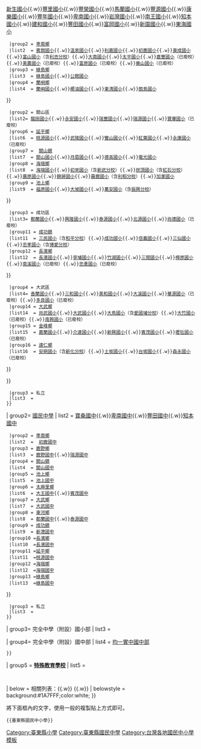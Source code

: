 {{Navbox
| name  = 臺東縣國民中小學
| title = 臺東縣國民中小學
| state = collapsed
| style = 
| group1= [[國民小學]]
| list1 ={{Navbox subgroup
| title = 臺東縣國民小學
| state = collapsed
  |groupstyle = width:5em; text-align:left
  |liststyle = width:auto; text-align:left
  |group1 = 國立
  |list1  = [[國立臺東大學附設實驗國民小學|臺東大學附小]]
  |group2 = 縣立
  |list2  ={{Navbox|child

  |group1 = 臺東區
  |list1= {{Navbox|child
  |group1 = [[臺東市]]
  |list1  = [[臺東縣臺東市仁愛國民小學|仁愛國小]]{{.w}}[[臺東縣臺東市復興國民小學|復興國小]]{{.w}}[[臺東縣臺東市光明國民小學|光明國小]]{{.w}}[[臺東縣臺東市寶桑國民小學|寶桑國小]]{{.w}}[[臺東縣臺東市新生國民小學|新生國小]]{{.w}}[[臺東縣臺東市豐里國民小學|豐里國小]]{{.w}}[[臺東縣臺東市豐榮國民小學|豐榮國小]]{{.w}}[[臺東縣臺東市馬蘭國民小學|馬蘭國小]]{{.w}}[[臺東縣臺東市豐源國民小學|豐源國小]]{{.w}}[[臺東縣臺東市康樂國民小學|康樂國小]]{{.w}}[[臺東縣臺東市豐年國民小學|豐年國小]]{{.w}}[[臺東縣臺東市卑南國民小學|卑南國小]]{{.w}}[[臺東縣臺東市岩灣國民小學|岩灣國小]]{{.w}}[[臺東縣臺東市南王國民小學|南王國小]]{{.w}}[[臺東縣臺東市知本國民小學|知本國小]]{{.w}}[[臺東縣臺東市建和國民小學|建和國小]]{{.w}}[[臺東縣臺東市豐田國民小學|豐田國小]]{{.w}}[[臺東縣臺東市富岡國民小學|富岡國小]]{{.w}}[[臺東縣臺東市新園國民小學|新園國小]]{{.w}}[[臺東縣臺東市東海國民小學|東海國小]]
  |group2 = [[卑南鄉]]
  |list2  = [[臺東縣卑南鄉賓朗國民小學|賓朗國小]]{{.w}}[[臺東縣卑南鄉溫泉國民小學|溫泉國小]]{{.w}}[[臺東縣卑南鄉利嘉國民小學|利嘉國小]]{{.w}}[[臺東縣卑南鄉初鹿國民小學|初鹿國小]]{{.w}}[[臺東縣卑南鄉東成國民小學|東成國小]]{{.w}}[[臺東縣卑南鄉富山國民小學|富山國小]]（含[[臺東縣卑南鄉富山國民小學|利吉分校]]）{{.w}}[[臺東縣卑南鄉大南國民小學|大南國小]]{{.w}}[[臺東縣卑南鄉太平國民小學|太平國小]]{{.w}}[[臺東縣卑南鄉嘉豐國民小學|嘉豐國小]]（已廢校）{{.w}}[[臺東縣卑南鄉美農國民小學|美農國小]]（已廢校）{{.w}}[[臺東縣卑南鄉富原國民小學|富原國小]]（已廢校）{{.w}}[[臺東縣卑南鄉樂山國民小學|樂山國小]]（已廢校）
  |group3 = [[綠島鄉]]
  |list3  = [[臺東縣綠島鄉綠島國民小學|綠島國小]]{{.w}}[[臺東縣綠島鄉公館國民小學|公館國小]]
  |group4 = [[蘭嶼鄉]]
  |list4  = [[臺東縣蘭嶼鄉蘭嶼國民小學|蘭嶼國小]]{{.w}}[[臺東縣蘭嶼鄉椰油國民小學|椰油國小]]{{.w}}[[臺東縣蘭嶼鄉東清國民小學|東清國小]]{{.w}}[[臺東縣蘭嶼鄉朗島國民小學|朗島國小]]
}}

  |group2 = 關山區
  |list2= {{Navbox|child
  |group5 = [[鹿野鄉]]
  |list5  = [[臺東縣鹿野鄉鹿野國民小學|鹿野國小]]{{.w}}[[臺東縣鹿野鄉龍田國民小學|龍田國小]]{{.w}}[[臺東縣鹿野鄉永安國民小學|永安國小]]{{.w}}[[臺東縣鹿野鄉瑞豐國民小學|瑞豐國小]]{{.w}}[[臺東縣鹿野鄉瑞源國民小學|瑞源國小]]{{.w}}[[臺東縣鹿野鄉寶華國民小學|寶華國小]]（已廢校）
  |group6 = [[延平鄉]]
  |list6  = [[臺東縣延平鄉桃源國民小學|桃源國小]]{{.w}}[[臺東縣延平鄉武陵國民小學|武陵國小]]{{.w}}[[臺東縣延平鄉鸞山國民小學|鸞山國小]]{{.w}}[[臺東縣延平鄉紅葉國民小學|紅葉國小]]{{.w}}[[臺東縣延平鄉永康國民小學|永康國小]]（已廢校）
  |group7 =  [[關山鎮]]
  |list7  = [[臺東縣關山鎮關山國民小學|關山國小]]{{.w}}[[臺東縣關山鎮月眉國民小學|月眉國小]]{{.w}}[[臺東縣關山鎮德高國民小學|德高國小]]{{.w}}[[臺東縣關山鎮電光國民小學|電光國小]]
  |group8 = [[海端鄉]]
  |list8  = [[臺東縣海端鄉海端國民小學|海端國小]]{{.w}}[[臺東縣海端鄉初來國民小學|初來國小]]（含[[臺東縣海端鄉初來國民小學|新武分校]]）{{.w}}[[臺東縣海端鄉崁頂國民小學|崁頂國小]]（含[[臺東縣海端鄉崁頂國民小學|紅石分校]]）{{.w}}[[臺東縣海端鄉廣原國民小學|廣原國小]]{{.w}}[[臺東縣海端鄉錦屏國民小學|錦屏國小]]{{.w}}[[臺東縣海端鄉霧鹿國民小學|霧鹿國小]]（含[[臺東縣海端鄉霧鹿國民小學|利稻分校]]）{{.w}}[[臺東縣海端鄉加拿國民小學|加拿國小]]
  |group9 = [[池上鄉]]
  |list9  = [[臺東縣池上鄉福原國民小學|福原國小]]{{.w}}[[臺東縣池上鄉大坡國民小學|大坡國小]]{{.w}}[[臺東縣池上鄉萬安國民小學|萬安國小]]（含[[臺東縣池上鄉萬安國民小學|振興分校]]）
}}

  |group3 = 成功區
  |list3= {{Navbox|child
  |group10 = [[東河鄉 (臺灣)|東河鄉]]
  |list10  = [[臺東縣東河鄉東河國民小學|東河國小]]{{.w}}[[臺東縣東河鄉都蘭國民小學|都蘭國小]]{{.w}}[[臺東縣東河鄉興隆國民小學|興隆國小]]{{.w}}[[臺東縣東河鄉泰源國民小學|泰源國小]]{{.w}}[[臺東縣東河鄉北源國民小學|北源國小]]{{.w}}[[臺東縣東河鄉尚德國民小學|尚德國小]]（已廢校）
  |group11 = [[成功鎮]]
  |list11  = [[臺東縣成功鎮三民國民小學|三民國小]]（含[[臺東縣成功鎮三民國民小學|和平分校]]）{{.w}}[[臺東縣成功鎮成功國民小學|成功國小]]{{.w}}[[臺東縣成功鎮信義國民小學|信義國小]]{{.w}}[[臺東縣成功鎮三仙國民小學|三仙國小]]{{.w}}[[臺東縣成功鎮忠孝國民小學|忠孝國小]]（含[[臺東縣成功鎮忠孝國民小學|博愛分校]]）
  |group12 = [[長濱鄉]]
  |list12  = [[臺東縣長濱鄉長濱國民小學|長濱國小]]{{.w}}[[臺東縣長濱鄉寧埔國民小學|寧埔國小]]{{.w}}[[臺東縣長濱鄉竹湖國民小學|竹湖國小]]{{.w}}[[臺東縣長濱鄉三間國民小學|三間國小]]{{.w}}[[臺東縣長濱鄉樟原國民小學|樟原國小]]{{.w}}[[臺東縣長濱鄉南溪國民小學|南溪國小]]（已廢校）{{.w}}[[臺東縣長濱鄉忠勇國民小學|忠勇國小]]（已廢校）
}}

  |group4 = 大武區
  |list4= {{Navbox|child
  |group13 = [[太麻里鄉]]
  |list13  = [[臺東縣太麻里鄉大王國民小學|大王國小]]{{.w}}[[臺東縣太麻里鄉香蘭國民小學|香蘭國小]]{{.w}}[[臺東縣太麻里鄉三和國民小學|三和國小]]{{.w}}[[臺東縣太麻里鄉美和國民小學|美和國小]]{{.w}}[[臺東縣太麻里鄉大溪國民小學|大溪國小]]{{.w}}[[臺東縣太麻里鄉華源國民小學|華源國小]]（已廢校）{{.w}}[[臺東縣太麻里鄉多良國民小學|多良國小]]（已廢校）
  |group14 = [[大武鄉 (台灣)|大武鄉]]
  |list14  = [[臺東縣大武鄉尚武國民小學|尚武國小]]{{.w}}[[臺東縣大武鄉大武國民小學|大武國小]]{{.w}}[[臺東縣大武鄉大鳥國民小學|大鳥國小]]（含[[臺東縣大武鄉大鳥國民小學|愛國埔分校]]）{{.w}}[[臺東縣大武鄉大竹國民小學|大竹國小]]（已廢校）{{.w}}[[臺東縣大武鄉南興國民小學|南興國小]]（已廢校）
  |group15 = [[金峰鄉 (台灣)|金峰鄉]]
  |list15  = [[臺東縣金峰鄉嘉蘭國民小學|嘉蘭國小]]{{.w}}[[臺東縣金峰鄉介達國民小學|介達國小]]{{.w}}[[臺東縣金峰鄉新興國民小學|新興國小]]{{.w}}[[臺東縣金峰鄉賓茂國民小學|賓茂國小]]{{.w}}[[臺東縣金峰鄉壢坵國民小學|壢坵國小]]（已廢校）
  |group16 = [[達仁鄉]]
  |list16  = [[臺東縣達仁鄉安朔國民小學|安朔國小]]（含[[臺東縣達仁鄉安朔國民小學|新化分校]]）{{.w}}[[臺東縣達仁鄉土坂國民小學|土坂國小]]{{.w}}[[臺東縣達仁鄉台坂國民小學|台坂國小]]{{.w}}[[臺東縣達仁鄉森永國民小學|森永國小]]（已廢校）
}}

}}
  |group3 = 私立
  |list3  = 
 }}

| group2= [[臺灣國中教育|國民中學]]
| list2 = {{Navbox subgroup
| title = 臺東縣國民中學
| state = collapsed
  |groupstyle = width:5em; text-align:left
  |liststyle = width:auto; text-align:left
  |group1 = 國立
  |list1  = 
  |group2 = 縣立
  |list2  = {{Navbox|child
  |group1 = [[臺東市]]
  |list1  = [[臺東縣立新生國民中學|新生國中]]{{.w}}[[臺東縣立東海國民中學|東海國中]]{{.w}}[[臺東縣立寶桑國民中學|寶桑國中]]{{.w}}[[臺東縣立卑南國民中學|卑南國中]]{{.w}}[[臺東縣立豐田國民中學|豐田國中]]{{.w}}[[臺東縣立知本國民中學|知本國中]]
  |group2 = [[卑南鄉]]
  |list2  =  [[臺東縣立初鹿國民中學|初鹿國中]]
  |group3 = [[鹿野鄉]]
  |list3  = [[臺東縣立鹿野國民中學|鹿野國中]]{{.w}}[[臺東縣立瑞源國民中學|瑞源國中]]
  |group4 = [[關山鎮]]
  |list4  = [[臺東縣立關山國民中學|關山國中]]
  |group5 = [[池上鄉]]
  |list5  = [[臺東縣立池上國民中學|池上國中]]
  |group6 = [[太麻里鄉]]
  |list6  = [[臺東縣立大王國民中學|大王國中]]{{.w}}[[臺東縣立賓茂國民中學|賓茂國中]]
  |group7 = [[大武鄉 (台灣)|大武鄉]]
  |list7  = [[臺東縣立大武國民中學|大武國中]]
  |group8 = [[東河鄉 (臺灣)|東河鄉]]
  |list8  = [[臺東縣立都蘭國民中學|都蘭國中]]{{.w}}[[臺東縣立泰源國民中學|泰源國中]]
  |group9 = [[成功鎮]]
  |list9  = [[臺東縣立新港國民中學|新港國中]]
  |group10 =[[長濱鄉]]
  |list10  =[[臺東縣立長濱國民中學|長濱國中]]
  |group11 =[[延平鄉]]
  |list11  =[[臺東縣立桃源國民中學|桃源國中]]
  |group12 =[[海端鄉]]
  |list12  =[[臺東縣立海端國民中學|海端國中]]
  |group13 =[[綠島鄉]]
  |list13  =[[臺東縣立綠島國民中學|綠島國中]]
}}
  |group3 = 私立
  |list3  =
 }}

| group3= 完全中學（附設）國小部
| list3 = {{Navbox subgroup
| title = 臺東縣完全中學國小部
| state = collapsed
  |groupstyle = width:5em; text-align:left
  |liststyle = width:auto; text-align:left
  |group1 = 國立
  |list1  = 
  |group2 = 縣立
  |list2  = 
  |group3 = 私立
  |list3  =[[臺東縣私立均一實驗高級中學|均一實中國小部]]
 }}

| group4= 完全中學（附設）國中部
| list4 = {{Navbox subgroup
| title = 臺東縣完全中學國中部
| state = collapsed
  |groupstyle = width:5em; text-align:left
  |liststyle = width:auto; text-align:left
  |group1 = 國立
  |list1  = 
  |group2 = 縣立
  |list2  = [[臺東縣立蘭嶼高級中學|蘭嶼高中國中部]]
  |group3 = 私立
  |list3  =[[臺東縣私立育仁中學|育仁中學國中部]]{{.w}}[[臺東縣私立均一實驗高級中學|均一實中國中部]]
 }}

| group5 = '''[[特殊教育學校]]'''
| list5  =
  {{Navbox subgroup
  |groupstyle = width:5em; text-align:left
  |liststyle = width:auto; text-align:left
  |group1 = 國立
  |list1  = [[國立臺東大學附屬特殊教育學校]]
  |group2 = 縣立
  |list2  = 
  |group3 = 私立
  |list3  = 
  }}
| below = 相關列表：[[臺東縣國民中學列表|{{fontcolor|white|臺東縣國民中學列表}}]]{{.w}} [[臺東縣國民小學列表|{{fontcolor|white|臺東縣國民小學列表}}]]{{.w}} [[台灣特殊教育學校列表|{{fontcolor|white|台灣特殊教育學校列表}}]]
| belowstyle = background:#1A7FFF;color:white;
}}

<noinclude>
將下面框內的文字，使用一般的複製貼上方式即可。
<pre>{{臺東縣國民中小學}}</pre>
[[Category:臺東縣小學]]
[[Category:臺東縣國民中學]]
[[Category:台灣各地國民中小學模板]]
</noinclude>